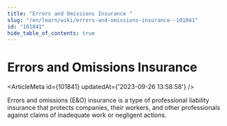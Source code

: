 ```yaml
---
title: "Errors and Omissions Insurance "
slug: "/en/learn/wiki/errors-and-omissions-insurance--101841"
id: "101841"
hide_table_of_contents: true
---
```



# Errors and Omissions Insurance 

<ArticleMeta id={101841} updatedAt={'2023-09-26 13:58:58'} />
<div className='border-solid border-b border-t-0 my-4 border-[var(--ifm-color-gray-300)]' />

Errors and omissions (E&O) insurance is a type of professional liability insurance that protects companies, their workers, and other professionals against claims of inadequate work or negligent actions.
